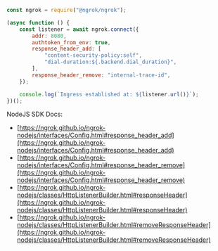```jsx
const ngrok = require("@ngrok/ngrok");

(async function () {
	const listener = await ngrok.connect({
		addr: 8080,
		authtoken_from_env: true,
		response_header_add: [
			"content-security-policy:self",
			"dial-duration:${.backend.dial_duration}",
		],
		response_header_remove: "internal-trace-id",
	});

	console.log(`Ingress established at: ${listener.url()}`);
})();
```

NodeJS SDK Docs:

- [https://ngrok.github.io/ngrok-nodejs/interfaces/Config.html#response_header_add](https://ngrok.github.io/ngrok-nodejs/interfaces/Config.html#response_header_add)
- [https://ngrok.github.io/ngrok-nodejs/interfaces/Config.html#response_header_remove](https://ngrok.github.io/ngrok-nodejs/interfaces/Config.html#response_header_remove)
- [https://ngrok.github.io/ngrok-nodejs/classes/HttpListenerBuilder.html#responseHeader](https://ngrok.github.io/ngrok-nodejs/classes/HttpListenerBuilder.html#responseHeader)
- [https://ngrok.github.io/ngrok-nodejs/classes/HttpListenerBuilder.html#removeResponseHeader](https://ngrok.github.io/ngrok-nodejs/classes/HttpListenerBuilder.html#removeResponseHeader)
